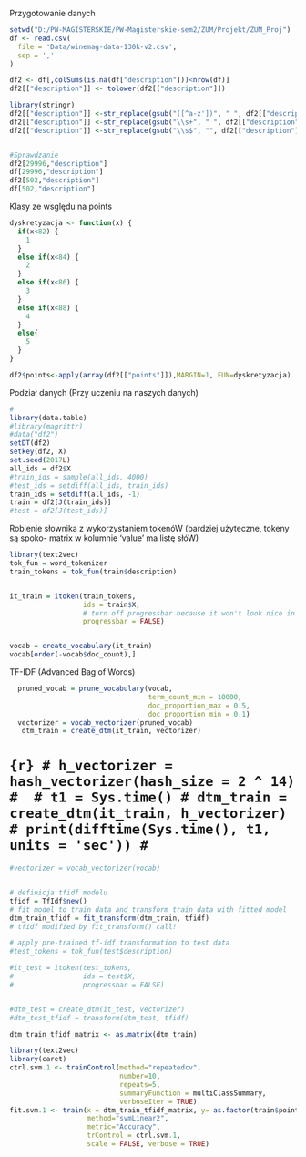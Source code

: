 Przygotowanie danych
```r
setwd("D:/PW-MAGISTERSKIE/PW-Magisterskie-sem2/ZUM/Projekt/ZUM_Proj")
df <- read.csv(
  file = 'Data/winemag-data-130k-v2.csv',
  sep = ','
)

df2 <- df[,colSums(is.na(df["description"]))<nrow(df)]
df2[["description"]] <- tolower(df2[["description"]])

library(stringr)
df2[["description"]] <-str_replace(gsub("([^a-z'])", " ", df2[["description"]]), "B", "b") 
df2[["description"]] <-str_replace(gsub("\\s+", " ", df2[["description"]]), "B", "b") 
df2[["description"]] <-str_replace(gsub("\\s$", "", df2[["description"]]), "B", "b")


#Sprawdzanie
df2[29996,"description"]
df[29996,"description"]
df2[502,"description"]
df[502,"description"]
```
Klasy ze wsględu na points
```r
dyskretyzacja <- function(x) {
  if(x<82) {
    1
  }
  else if(x<84) {
    2
  }
  else if(x<86) {
    3
  }
  else if(x<88) {
    4
  }
  else{
    5
  }
}

df2$points<-apply(array(df2[["points"]]),MARGIN=1, FUN=dyskretyzacja)
```

Podział danych (Przy uczeniu na naszych danych)


```r
#
library(data.table)
#library(magrittr)
#data("df2")
setDT(df2)
setkey(df2, X)
set.seed(2017L)
all_ids = df2$X
#train_ids = sample(all_ids, 4000)
#test_ids = setdiff(all_ids, train_ids)
train_ids = setdiff(all_ids, -1)
train = df2[J(train_ids)]
#test = df2[J(test_ids)]

```

Robienie słownika z wykorzystaniem tokenóW (bardziej użyteczne, tokeny są spoko- matrix w kolumnie 'value' ma listę słóW)

```r
library(text2vec)
tok_fun = word_tokenizer
train_tokens = tok_fun(train$description)


it_train = itoken(train_tokens,
                  ids = train$X,
                  # turn off progressbar because it won't look nice in rmd
                  progressbar = FALSE)


vocab = create_vocabulary(it_train)
vocab[order(-vocab$doc_count),]
```
 
TF-IDF (Advanced Bag of Words)

```r
  pruned_vocab = prune_vocabulary(vocab,
                                  term_count_min = 10000,
                                  doc_proportion_max = 0.5,
                                  doc_proportion_min = 0.1)
  vectorizer = vocab_vectorizer(pruned_vocab)
   dtm_train = create_dtm(it_train, vectorizer)
```

# ```{r}
# h_vectorizer = hash_vectorizer(hash_size = 2 ^ 14)
# 
# t1 = Sys.time()
# dtm_train = create_dtm(it_train, h_vectorizer)
# print(difftime(Sys.time(), t1, units = 'sec'))
# ```


```r
#vectorizer = vocab_vectorizer(vocab)


# definicja tfidf modelu
tfidf = TfIdf$new()
# fit model to train data and transform train data with fitted model
dtm_train_tfidf = fit_transform(dtm_train, tfidf)
# tfidf modified by fit_transform() call!

# apply pre-trained tf-idf transformation to test data
#test_tokens = tok_fun(test$description)

#it_test = itoken(test_tokens,
#                 ids = test$X,
#                 progressbar = FALSE)


#dtm_test = create_dtm(it_test, vectorizer)
#dtm_test_tfidf = transform(dtm_test, tfidf)
```

```r
dtm_train_tfidf_matrix <- as.matrix(dtm_train)
```


```r
library(text2vec)
library(caret)
ctrl.svm.1 <- trainControl(method="repeatedcv",
                           number=10,
                           repeats=5,
                           summaryFunction = multiClassSummary,
                           verboseIter = TRUE)
fit.svm.1 <- train(x = dtm_train_tfidf_matrix, y= as.factor(train$points), 
                   method="svmLinear2",  
                   metric="Accuracy", 
                   trControl = ctrl.svm.1, 
                   scale = FALSE, verbose = TRUE)
```


